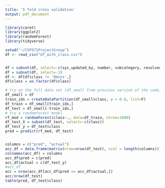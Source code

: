 ```yaml
---
title: '5 fold cross validation'
output: pdf_document
---
```


```r

library(caret)
library(ggplot2)
library(randomForest)
library(tidyverse)

setwd("~/CSP571ProjectGroup")
df <- read_csv("df_with_class.csv")


df = subset(df, select=-c(sys_updated_by, number, subcategory, resolved_updated_diff))
df = subset(df, select=-1)
df <- df[df$class != '0mins',]
df$class = as.factor(df$class)
```



```r
# try on the full data set (df_small from previous version of the code)
df_small = df
train_idx = createDataPartition(df_small$class, p = 0.8, list=F)
df_train = df_small[train_idx,]
df_test = df_small[-train_idx,]
# try a randomforest model
rf_mod = randomForest(class~., data=df_train, ntree=1000)
df_test_X = subset(df_test, select=-c(class))
df_test_y = df_test$class
pred = predict(rf_mod, df_test)


columns = c("pred", "actual")
acc_df = data.frame(matrix(nrow=nrow(df_test), ncol = length(columns)))
colnames(acc_df) = columns
acc_df$pred = c(pred)
acc_df$actual = c(df_test_y)
#acc_df
acc = nrow(acc_df[acc_df$pred == acc_df$actual,])
acc/nrow(df_test)
table(pred, df_test$class)
```


